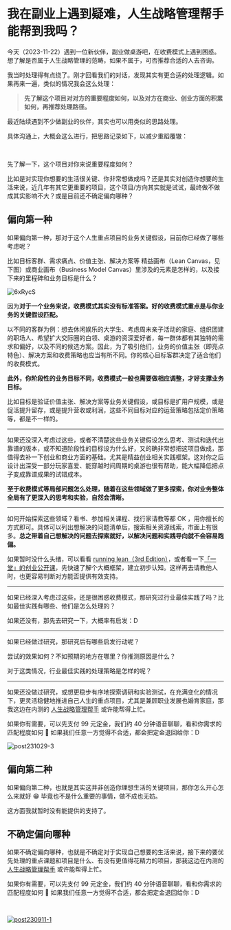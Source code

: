 # 我在副业上遇到疑难，人生战略管理帮手能帮到我吗？

今天（2023-11-22）遇到一位新伙伴，副业做桌游吧，在收费模式上遇到困惑。想了解是否属于人生战略管理的范畴，如果不属于，可否推荐合适的人去咨询。

我当时处理得有点绕了。刚才回看我们的对话，发现其实有更合适的处理逻辑。如果再来一遍，类似的情况我会这么处理：

> **先了解这个项目对对方的重要程度如何，以及对方在商业、创业方面的积累如何，再推荐处理路径。**

最近陆续遇到不少做副业的伙伴，其实也可以用类似的思路处理。

具体沟通上，大概会这么进行，把思路记录如下，以减少重蹈覆辙：

<br />

先了解一下，这个项目对你来说重要程度如何？

比如是对实现你想要的生活很关键、你非常想做成吗？还是其实对创造你想要的生活来说，近几年有其它更重要的项目，这个项目/方向其实就是试试，最终做不做成其实影响不大？或是目前还不确定偏向哪种？

## 偏向第一种

如果偏向第一种，那对于这个人生重点项目的业务关键假设，目前你已经做了哪些考虑呢？

比如目标客群、需求痛点、价值主张、解决方案等 精益画布（Lean Canvas，见下图）或商业画布（Business Model Canvas）里涉及的元素是怎样的，以及接下来的里程碑和业务目标是什么？

![6xRycS](https://cdn.sunnyhuang.net/share/6xRycS.jpg/webp ':size=700')

因为**对于一个业务来说，收费模式其实没有标准答案。好的收费模式重点是与你业务的关键假设匹配。**

以不同的客群为例：想去休闲娱乐的大学生、考虑周末亲子活动的家庭、组织团建的职场人、希望扩大交际圈的白领、桌游的资深爱好者，每一群体都有其独特的需求和偏好，以及不同的候选方案。因此，为了吸引他们，业务的价值主张（即亮点特色）、解决方案和收费策略也应当有所不同。你的核心目标客群决定了适合他们的收费模式。


**此外，你阶段性的业务目标不同，收费模式一般也需要做相应调整，才好支撑业务目标。**

比如目标是验证价值主张、解决方案等业务关键假设，或目标是扩用户规模，或是促活提升留存，或是提升营收或利润，这些不同目标对应的运营策略包括定价策略等，都是不一样的。

---

如果还没深入考虑过这些，或者不清楚这些业务关键假设怎么思考、测试和迭代出靠谱的版本，或不知道阶段性的目标设为什么好，又的确非常想把这项目做成，那值得去补一下创业和商业方面的基础。尤其是精益创业相关实践框架。这对你之后设计出深受一部分玩家喜爱、能穿越时间周期的桌游也很有帮助，能大幅降低把点子变成靠谱成果的试错成本。

**至于收费模式等局部问题怎么处理，随着在这些领域做了更多探索，你对业务整体全局有了更深入的思考和实验，自然会清晰。**

---

如何开始探索这些领域？看书、参加相关课程、找行家请教等都 OK ，用你擅长的方式即可。具体可以列出想解决的问题清单后，搜索相关资源线索，市面上有很多。**总之带着自己想解决的问题去探索就好，以解决问题和实践导向就不会容易跑偏。**

如果暂时没什么头绪，可以看看 [running lean（3rd Edition）](https://leanstack.com/books/runninglean)，或者看一下[「一堂」的创业公开课](https://cdn.sunnyhuang.net/share/YtbGzd.png)，先快速了解个大概框架，建立初步认知。这样再去请教他人时，也更容易判断对方能否提供有效支持。

---

如果已经深入考虑过这些，还是很困惑收费模式，那研究过行业最佳实践了吗？比如最佳实践有哪些、他们是怎么处理的？

如果还没有，那先去研究一下，大概率有启发：D

---

如果已经做过研究，那研究后有哪些启发行动呢？

尝试的效果如何？不如预期的地方在哪里？你推测原因是什么？

对于这类情况，行业最佳实践的处理策略是怎样的呢？

---

如果还没做过研究，或想更稳步有序地探索调研和实验测试，在充满变化的情况下，更灵活稳健地推进自己人生的重点项目，尤其是兼顾职业发展也婚育家庭，那我这边在内测的 [人生战略管理帮手](/) 或许能帮得上忙。

如果你有需要，可以先支付 99 元定金，我们约 40 分钟语音聊聊，看和你需求的匹配程度如何 🍻 如果我们任意一方觉得不合适，都会把定金退回给你：D

![post231029-3](https://cdn.sunnyhuang.net/share/post231030-4.jpg/webp ':size=450')

## 偏向第二种

如果偏向第二种，也就是其实这并非创造你理想生活的关键项目，那你怎么开心怎么来就好 😁 毕竟也不是什么重要的事情，做不成也无妨。

这方面我就暂时没有能提供的支持了。


## 不确定偏向哪种


如果不确定偏向哪种，也就是不确定对于实现自己想要的生活来说，接下来的要优先处理的重点课题和项目是什么、有没有更值得花精力的项目，那我这边在内测的  [人生战略管理帮手](/)  或许能帮得上忙。

如果你有需要，可以先支付 99 元定金，我们约 40 分钟语音聊聊，看和你需求的匹配程度如何 🍻 如果我们任意一方觉得不合适，都会把定金退回给你：D

<br />


[![post230911-1](https://cdn.sunnyhuang.net/share/post231101-1.jpg/webp)](/)